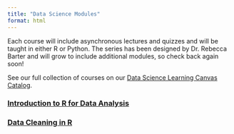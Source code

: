 ```yaml
---
title: "Data Science Modules"
format: html
---
```

Each course will include asynchronous lectures and quizzes and will be taught in either R or Python. The series has been designed by Dr. Rebecca Barter and will grow to include additional modules, so check back again soon! \

See our full collection of courses on our [Data Science Learning Canvas Catalog](https://utah.catalog.instructure.com/browse/ds-learn/){target="_blank"}. 
<object data="pdfs/DSLearning_flyer_print.pdf" type="application/pdf" width="800" height="1200" style="overflow:hidden" scrolling="no">
</object>
  
### [Introduction to R for Data Analysis](https://utah.catalog.instructure.com/browse/ds-learn/courses/introduction-to-r-for-data-analysis){target="_blank"} 

### [Data Cleaning in R](https://utah.catalog.instructure.com/browse/ds-learn/courses/data-cleaning-with-r){target="_blank"}

<!-- ### Data Visualization in R
**When:** October/November 2023\
**Where:** Virtual\
**Instructor:** Rebecca Barter

### Modeling in R
**When:** November/December 2023\
**Where:** Virtual\
**Instructor:** Rebecca Barter -->
